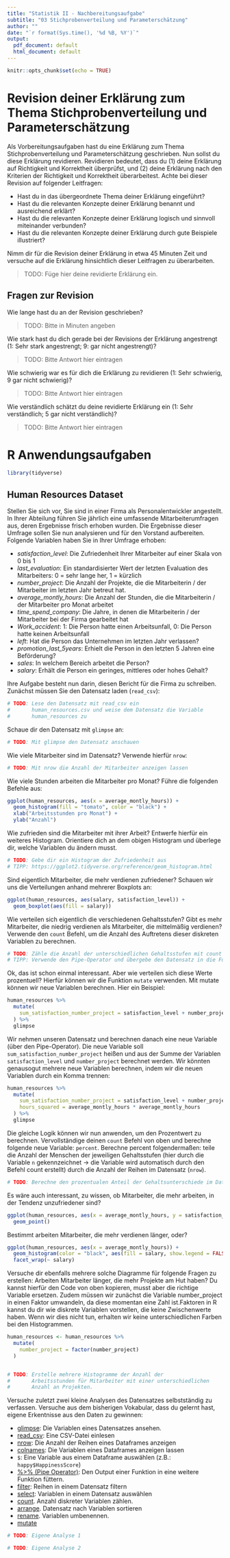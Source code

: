 ```yaml
---
title: "Statistik II - Nachbereitungsaufgabe"
subtitle: "03 Stichprobenverteilung und Parameterschätzung"
author: ""
date: "`r format(Sys.time(), '%d %B, %Y')`"
output:
  pdf_document: default
  html_document: default
---
```


```r
knitr::opts_chunk$set(echo = TRUE)
```

# Revision deiner Erklärung zum Thema Stichprobenverteilung und Parameterschätzung

Als Vorbereitungsaufgaben hast du eine Erklärung zum Thema Stichprobenverteilung und Parameterschätzung geschrieben. Nun sollst du diese Erklärung revidieren. Revidieren bedeutet, dass du (1) deine Erklärung auf Richtigkeit und Korrektheit überprüfst, und (2) deine Erklärung nach den Kriterien der Richtigkeit und Korrektheit überarbeitest. Achte bei dieser Revision auf folgender Leitfragen:

* Hast du in das übergeordnete Thema deiner Erklärung eingeführt? 
* Hast du die relevanten Konzepte deiner Erklärung benannt und ausreichend erklärt? 
* Hast du die relevanten Konzepte deiner Erklärung logisch und sinnvoll miteinander verbunden? 
* Hast du die relevanten Konzepte deiner Erklärung durch gute Beispiele illustriert? 

Nimm dir für die Revision deiner Erklärung in etwa 45 Minuten Zeit und versuche auf die Erklärung hinsichtlich dieser Leitfragen zu überarbeiten. 

> TODO: Füge hier deine revidierte Erklärung ein.


## Fragen zur Revision

Wie lange hast du an der Revision geschrieben? 

> TODO: Bitte in Minuten angeben

Wie stark hast du dich gerade bei der Revisions der Erklärung angestrengt (1: Sehr stark angestrengt; 9: gar nicht angestrengt)?  

> TODO: Bitte Antwort hier eintragen

Wie schwierig war es für dich die Erklärung zu revidieren (1: Sehr schwierig, 9 gar nicht schwierig)? 

> TODO: Bitte Antwort hier eintragen

Wie verständlich schätzt du deine revidierte Erklärung ein (1: Sehr verständlich; 5 gar nicht verständlich)? 

> TODO: Bitte Antwort hier eintragen

# R Anwendungsaufgaben

```r
library(tidyverse)
```


## Human Resources Dataset

Stellen Sie sich vor, Sie sind in einer Firma als Personalentwickler angestellt. In Ihrer Abteilung führen Sie jährlich eine umfassende Mitarbeiterumfragen aus, deren Ergebnisse frisch erhoben wurden. Die Ergebnisse dieser Umfrage sollen Sie nun analysieren und für den Vorstand aufbereiten. Folgende Variablen haben Sie in Ihrer Umfrage erhoben:

* *satisfaction_level*: Die Zufriedenheit Ihrer Mitarbeiter auf einer Skala von 0 bis 1
* *last_evaluation*: Ein standardisierter Wert der letzten Evaluation des Mitarbeiters: 0 = sehr lange her, 1 = kürzlich
* *number_project*: Die Anzahl der Projekte, die die Mitarbeiterin / der Mitarbeiter im letzten Jahr betreut hat. 
* *average_montly_hours*: Die Anzahl der Stunden, die  die Mitarbeiterin / der Mitarbeiter pro Monat arbeitet
* *time_spend_company*: Die Jahre, in denen die Mitarbeiterin / der Mitarbeiter bei der Firma gearbeitet hat
* *Work_accident*: 1: Die Person hatte einen Arbeitsunfall, 0: Die Person hatte keinen Arbeitsunfall
* *left*: Hat die Person das Unternehmen im letzten Jahr verlassen?
* *promotion_last_5years*: Erhielt die Person in den letzten 5 Jahren eine Beförderung?
* *sales*: In welchem Bereich arbeitet die Person?
* *salary*: Erhält die Person ein geringes, mittleres oder hohes Gehalt?


Ihre Aufgabe besteht nun darin, diesen Bericht für die Firma zu schreiben. Zunächst müssen Sie den Datensatz laden (`read_csv`):

```r
# TODO: Lese den Datensatz mit read_csv ein
#       human_resources.csv und weise dem Datensatz die Variable
#       human_resources zu
```

Schaue dir den Datensatz mit `glimpse` an: 


```r
# TODO: Mit glimpse den Datensatz anschauen
```

Wie viele Mitarbeiter sind im Datensatz? Verwende hierfür `nrow`:

```r
# TODO: Mit nrow die Anzahl der Mitarbeiter anzeigen lassen
```

Wie viele Stunden arbeiten die Mitarbeiter pro Monat? Führe die folgenden Befehle aus: 

```r
ggplot(human_resources, aes(x = average_montly_hours)) +
  geom_histogram(fill = "tomato", color = "black") +
  xlab("Arbeitsstunden pro Monat") +
  ylab("Anzahl")
```

Wie zufrieden sind die Mitarbeiter mit ihrer Arbeit? Entwerfe hierfür ein weiteres Histogram. Orientiere dich an dem obigen Histogram und überlege dir, welche Variablen du ändern musst. 

```r
# TODO: Gebe dir ein Histogram der Zufriedenheit aus
# TIPP: https://ggplot2.tidyverse.org/reference/geom_histogram.html
```

Sind eigentlich Mitarbeiter, die mehr verdienen zufriedener? Schauen wir uns die Verteilungen anhand mehrerer Boxplots an:

```r
ggplot(human_resources, aes(salary, satisfaction_level)) +
  geom_boxplot(aes(fill = salary))
```


Wie verteilen sich eigentlich die verschiedenen Gehaltsstufen? Gibt es mehr Mitarbeiter, die niedrig verdienen als Mitarbeiter, die mittelmäßig verdienen? Verwende den `count` Befehl, um die Anzahl des Auftretens dieser diskreten Variablen zu berechnen.

```r
# TODO: Zähle die Anzahl der unterschiedlichen Gehaltsstufen mit count
# TIPP: Verwende den Pipe-Operator und übergebe den Datensatz in die Funtion count
```

Ok, das ist schon einmal interessant. Aber wie verteilen sich diese Werte prozentuell? Hierfür können wir die Funktion `mutate` verwenden. Mit mutate können wir neue Variablen berechnen. Hier ein Beispiel:

```r
human_resources %>%
  mutate(
    sum_satisfaction_number_project = satisfaction_level + number_project
  ) %>% 
  glimpse
```

Wir nehmen unseren Datensatz und berechnen danach eine neue Variable (über den Pipe-Operator). Die neue Variable soll `sum_satisfaction_number_project` heißen und aus der Summe der Variablen `satisfaction_level` und `number_project` berechnet werden. Wir könnten genausogut mehrere neue Variablen berechnen, indem wir die neuen Variablen durch ein Komma trennen: 

```r
human_resources %>%
  mutate(
    sum_satisfaction_number_project = satisfaction_level + number_project,
    hours_squared = average_montly_hours * average_montly_hours
  ) %>% 
  glimpse
```


Die gleiche Logik können wir nun anwenden, um den Prozentwert zu berechnen. Vervollständige deinen `count` Befehl von oben und berechne folgende neue Variable: `percent`. Berechne percent folgendermaßen: teile die Anzahl der Menschen der jeweiligen Gehaltsstufen (hier durch die Variable `n` gekennzeichnet -> die Variable wird automatisch durch den Befehl count erstellt) durch die Anzahl der Reihen im Datensatz (`nrow`).


```r
# TODO: Berechne den prozentualen Anteil der Gehaltsunterschiede im Datensatz
```

Es wäre auch interessant, zu wissen, ob Mitarbeiter, die mehr arbeiten, in der Tendenz unzufriedener sind? 

```r
ggplot(human_resources, aes(x = average_montly_hours, y = satisfaction_level)) +
  geom_point()
```

Bestimmt arbeiten Mitarbeiter, die mehr verdienen länger, oder? 

```r
ggplot(human_resources, aes(x = average_montly_hours)) +
  geom_histogram(color = "black", aes(fill = salary, show.legend = FALSE)) +
  facet_wrap(~ salary)
```

Versuche dir ebenfalls mehrere solche Diagramme für folgende Fragen zu erstellen: Arbeiten Mitarbeiter länger, die mehr Projekte am Hut haben? Du kannst hierfür den Code von oben kopieren, musst aber die richtige Variable ersetzen. Zudem müssen wir zunächst die Variable number_project in einen Faktor umwandeln, da diese momentan eine Zahl ist.Faktoren in R kannst du dir wie diskrete Variablen vorstellen, die keine Zwischenwerte haben. Wenn wir dies nicht tun, erhalten wir keine unterschiedlichen Farben bei den Histogrammen. 

```r
human_resources <- human_resources %>%
  mutate(
    number_project = factor(number_project)
  )


# TODO: Erstelle mehrere Histogramme der Anzahl der
#       Arbeitsstunden für Mitarbeiter mit einer unterschiedlichen
#       Anzahl an Projekten.
```

Versuche zuletzt zwei kleine Analysen des Datensatzes selbstständig zu verfassen. Versuche aus dem bisherigen Vokabular, dass du gelernt hast, eigene Erkentnisse aus den Daten zu gewinnen:

* [glimpse](https://tibble.tidyverse.org/reference/glimpse.html): Die Variablen eines Datensatzes ansehen.
* [read_csv](https://readr.tidyverse.org/reference/read_delim.html): Eine CSV-Datei einlesen
* [nrow](https://www.rdocumentation.org/packages/base/versions/3.5.1/topics/nrow): Die Anzahl der Reihen eines Dataframes anzeigen
* [colnames](https://stat.ethz.ch/R-manual/R-devel/library/base/html/colnames.html): Die Variablen eines Dataframes anzeigen lassen
* `$`: Eine Variable aus einem Dataframe auswählen (z.B.: `happy$HappinessScore`)
* [%>% (Pipe Operator)](http://r4ds.had.co.nz/pipes.html): Den Output einer Funktion in eine weitere Funktion füttern.
* [filter](https://dplyr.tidyverse.org/reference/filter.html): Reihen in einem Datensatz filtern
* [select](https://dplyr.tidyverse.org/reference/select.html): Variablen in einem Datensatz auswählen
* [count](https://dplyr.tidyverse.org/reference/tally.html). Anzahl diskreter Variablen zählen. 
* [arrange](https://dplyr.tidyverse.org/reference/arrange.html). Datensatz nach Variablen sortieren
* [rename](https://dplyr.tidyverse.org/reference/select.html). Variablen umbenennen.
* [mutate](https://dplyr.tidyverse.org/reference/mutate.html)

```r
# TODO: Eigene Analyse 1
```


```r
# TODO: Eigene Analyse 2
```




